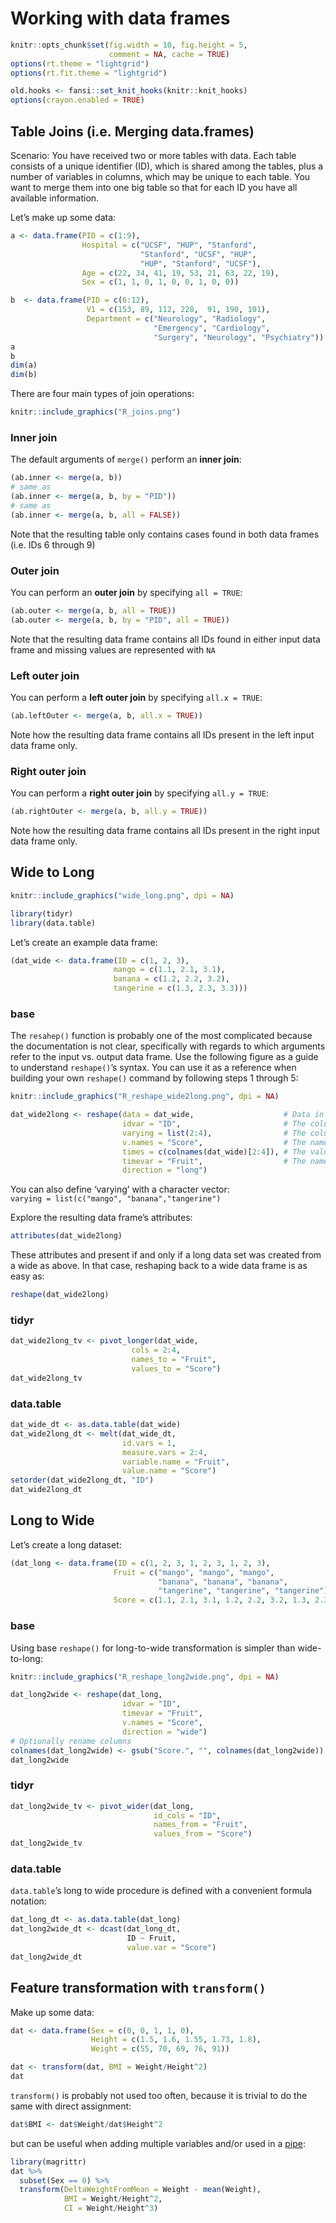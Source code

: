 # Working with data frames {#dataframes}

```r
knitr::opts_chunk$set(fig.width = 10, fig.height = 5,
                      comment = NA, cache = TRUE) 
options(rt.theme = "lightgrid")
options(rt.fit.theme = "lightgrid")
```

```r
old.hooks <- fansi::set_knit_hooks(knitr::knit_hooks)
options(crayon.enabled = TRUE)
```

## Table Joins (i.e. Merging data.frames)

Scenario: You have received two or more tables with data. Each table consists of a unique identifier (ID), which is shared among the tables, plus a number of variables in columns, which may be unique to each table. You want to merge them into one big table so that for each ID you have all available information.  

Let's make up some data:

```r
a <- data.frame(PID = c(1:9),
                Hospital = c("UCSF", "HUP", "Stanford",
                             "Stanford", "UCSF", "HUP", 
                             "HUP", "Stanford", "UCSF"),
                Age = c(22, 34, 41, 19, 53, 21, 63, 22, 19),
                Sex = c(1, 1, 0, 1, 0, 0, 1, 0, 0))

b  <- data.frame(PID = c(6:12),
                 V1 = c(153, 89, 112, 228,  91, 190, 101),
                 Department = c("Neurology", "Radiology",
                                "Emergency", "Cardiology",
                                "Surgery", "Neurology", "Psychiatry"))
a
b
dim(a)
dim(b)
```

There are four main types of join operations:

```r
knitr::include_graphics("R_joins.png")
```

### Inner join

The default arguments of `merge()` perform an **inner join**:

```r
(ab.inner <- merge(a, b))
# same as
(ab.inner <- merge(a, b, by = "PID"))
# same as
(ab.inner <- merge(a, b, all = FALSE))
```

Note that the resulting table only contains cases found in both data frames (i.e. IDs 6 through 9)

### Outer join

You can perform an **outer join** by specifying `all = TRUE`:

```r
(ab.outer <- merge(a, b, all = TRUE))
(ab.outer <- merge(a, b, by = "PID", all = TRUE))
```

Note that the resulting data frame contains all IDs found in either input data frame and missing values are represented with `NA`

### Left outer join

You can perform a **left outer join** by specifying `all.x = TRUE`:

```r
(ab.leftOuter <- merge(a, b, all.x = TRUE))
```

Note how the resulting data frame contains all IDs present in the left input data frame only. 

### Right outer join

You can perform a **right outer join** by specifying `all.y = TRUE`:

```r
(ab.rightOuter <- merge(a, b, all.y = TRUE))
```

Note how the resulting data frame contains all IDs present in the right input data frame only.

## Wide to Long

```r
knitr::include_graphics("wide_long.png", dpi = NA)
```

```r
library(tidyr)
library(data.table)
```

Let's create an example data frame:

```r
(dat_wide <- data.frame(ID = c(1, 2, 3),
                       mango = c(1.1, 2.1, 3.1),
                       banana = c(1.2, 2.2, 3.2),
                       tangerine = c(1.3, 2.3, 3.3)))
```

### base

The `resahep()` function is probably one of the most complicated because the documentation is not clear, specifically with regards to which arguments refer to the input vs. output data frame. Use the following figure as a guide to understand `reshape()`'s syntax. You can use it as a reference when building your own `reshape()` command by following steps 1 through 5:

```r
knitr::include_graphics("R_reshape_wide2long.png", dpi = NA)
```

```r
dat_wide2long <- reshape(data = dat_wide,                    # Data in wide format
                         idvar = "ID",                       # The column name that defines case ID
                         varying = list(2:4),                # The columns whose values we want to keep
                         v.names = "Score",                  # The name of the new column which will contain all the values from the columns above
                         times = c(colnames(dat_wide)[2:4]), # The values/names, of length = (N of columns defined in "varying"), that will be recycled to indicate which column from the wide dataset each row corresponds to
                         timevar = "Fruit",                  # The name of the new column created to hold the values defined by "times"
                         direction = "long") 
```

You can also define 'varying' with a character vector:  
`varying = list(c("mango", "banana","tangerine")`  

Explore the resulting data frame's attributes:

```r
attributes(dat_wide2long)
```

These attributes and present if and only if a long data set was created from a wide as above. In that case, reshaping back to a wide data frame is as easy as:

```r
reshape(dat_wide2long)
```

### tidyr

```r
dat_wide2long_tv <- pivot_longer(dat_wide,
                           cols = 2:4,
                           names_to = "Fruit",
                           values_to = "Score")
dat_wide2long_tv
```

### data.table

```r
dat_wide_dt <- as.data.table(dat_wide)
dat_wide2long_dt <- melt(dat_wide_dt,
                         id.vars = 1,
                         measure.vars = 2:4,
                         variable.name = "Fruit",
                         value.name = "Score")
setorder(dat_wide2long_dt, "ID")
dat_wide2long_dt
```

## Long to Wide

Let's create a long dataset:

```r
(dat_long <- data.frame(ID = c(1, 2, 3, 1, 2, 3, 1, 2, 3),
                       Fruit = c("mango", "mango", "mango", 
                                 "banana", "banana", "banana", 
                                 "tangerine", "tangerine", "tangerine"),
                       Score = c(1.1, 2.1, 3.1, 1.2, 2.2, 3.2, 1.3, 2.3, 3.3)))
```

### base

Using base `reshape()` for long-to-wide transformation is simpler than wide-to-long:

```r
knitr::include_graphics("R_reshape_long2wide.png", dpi = NA)
```

```r
dat_long2wide <- reshape(dat_long,
                         idvar = "ID",
                         timevar = "Fruit",
                         v.names = "Score",
                         direction = "wide")
# Optionally rename columns
colnames(dat_long2wide) <- gsub("Score.", "", colnames(dat_long2wide))
dat_long2wide
```

### tidyr

```r
dat_long2wide_tv <- pivot_wider(dat_long,
                                id_cols = "ID",
                                names_from = "Fruit",
                                values_from = "Score")
dat_long2wide_tv
```

### data.table

`data.table`'s long to wide procedure is defined with a convenient formula notation:

```r
dat_long_dt <- as.data.table(dat_long)
dat_long2wide_dt <- dcast(dat_long_dt,
                          ID ~ Fruit,
                          value.var = "Score")
dat_long2wide_dt
```

## Feature transformation with `transform()`

Make up some data:

```r
dat <- data.frame(Sex = c(0, 0, 1, 1, 0),
                  Height = c(1.5, 1.6, 1.55, 1.73, 1.8),
                  Weight = c(55, 70, 69, 76, 91))
```

```r
dat <- transform(dat, BMI = Weight/Height^2)
dat
```

`transform()` is probably not used too often, because it is trivial to do the same with direct assignment:

```r
dat$BMI <- dat$Weight/dat$Height^2
```

but can be useful when adding multiple variables and/or used in a [pipe](#pipe):

```r
library(magrittr)
dat %>% 
  subset(Sex == 0) %>%
  transform(DeltaWeightFromMean = Weight - mean(Weight),
            BMI = Weight/Height^2,
            CI = Weight/Height^3)
```
